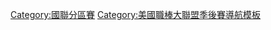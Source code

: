 {{Navbox
|bodyclass=hlist

|name = NLDS
|title= [[國家聯盟分區賽]]

|list1= 
*[[1981年國家聯盟分區賽|1981]]
|list2= 
*[[1994年大聯盟罷工|1994]]‡
* [[1995年國家聯盟分區賽|1995]]
*[[1996年國家聯盟分區賽|1996]]
*[[1997年國家聯盟分區賽|1997]]
*[[1998年國家聯盟分區賽|1998]]
*[[1999年國家聯盟分區賽|1999]]
|list3= 
*[[2000年國家聯盟分區賽|2000]]
*[[2001年國家聯盟分區賽|2001]]
*[[2002年國家聯盟分區賽|2002]]
*[[2003年國家聯盟分區賽|2003]]
*[[2004年國家聯盟分區賽|2004]]
*[[2005年國家聯盟分區賽|2005]]
*[[2006年國家聯盟分區賽|2006]]
*[[2007年國家聯盟分區賽|2007]]
*[[2008年國家聯盟分區賽|2008]]
*[[2009年國家聯盟分區賽|2009]]
|list4= 
*[[2010年國家聯盟分區賽|2010]]
*[[2011年國家聯盟分區賽|2011]]
*[[2012年國家聯盟分區賽|2012]]
*[[2013年國家聯盟分區賽|2013]]
*[[2014年國家聯盟分區賽|2014]]
*[[2015年國家聯盟分區賽|2015]]
*[[2016年國家聯盟分區賽|2016]]
*[[2017年國家聯盟分區賽|2017]]
*[[2018年國家聯盟分區賽|2018]]
*[[2019年國家聯盟分區賽|2019]]
|list5= 
*[[2020年國家聯盟分區賽|2020]]
*[[2021年國家聯盟分區賽|2021]]
|below= ‡ 該年度無季後賽

}}<noinclude>
[[Category:國聯分區賽]]
[[Category:美國職棒大聯盟季後賽導航模板]]
</noinclude>